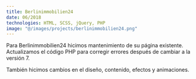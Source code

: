 ```yaml
---
title: Berlinimmobilien24
date: 06/2018
technologies: HTML, SCSS, jQuery, PHP
image: "@/images/projects/berlinimmobilien24.png"
---
```


Para Berlinimmobilien24 hicimos mantenimiento de su página existente. Actualizamos el código PHP para corregir errores después de cambiar a la versión 7.

También hicimos cambios en el diseño, contenido, efectos y animaciones.
